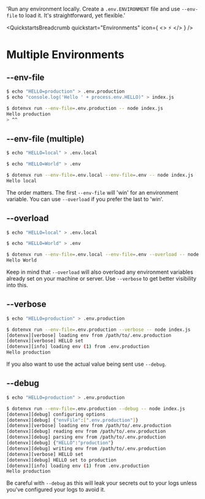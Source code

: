
  'Run any environment locally. Create a `.env.ENVIRONMENT` file and use `--env-file` to load it. It\'s straightforward, yet flexible.'

<QuickstartsBreadcrumb quickstart="Environments" icon={
  <>
    ⚡️
  </>
} />
# Multiple Environments
<GuideHeading lead={description} />

## --env-file

<CodeGroup>

```bash {{ title: '--env-file' }}
$ echo "HELLO=production" > .env.production 
$ echo "console.log('Hello ' + process.env.HELLO)" > index.js

$ dotenvx run --env-file=.env.production -- node index.js
Hello production
> ^^
```

</CodeGroup>

## --env-file (multiple)

<CodeGroup>

```bash {{ title: '--env-file (multiple)' }}
$ echo "HELLO=local" > .env.local

$ echo "HELLO=World" > .env

$ dotenvx run --env-file=.env.local --env-file=.env -- node index.js
Hello local
```

</CodeGroup>

The order matters. The first `--env-file` will 'win' for an environment variable. You can use `--overload` if you prefer the last to 'win'.

## --overload

```bash {{ title: '--overload' }}
$ echo "HELLO=local" > .env.local

$ echo "HELLO=World" > .env

$ dotenvx run --env-file=.env.local --env-file=.env --overload -- node index.js
Hello World
```

Keep in mind that `--overload` will also overload any environment variables already set on your machine or server. Use `--verbose` to get better visibility into this.

## --verbose

```bash {{ title: '--verbose' }}
$ echo "HELLO=production" > .env.production

$ dotenvx run --env-file=.env.production --verbose -- node index.js
[dotenvx][verbose] loading env from /path/to/.env.production
[dotenvx][verbose] HELLO set
[dotenvx][info] loading env (1) from .env.production
Hello production
```

If you also want to use the actual value being sent use `--debug`.

## --debug

```bash {{ title: '--debug' }}
$ echo "HELLO=production" > .env.production

$ dotenvx run --env-file=.env.production --debug -- node index.js
[dotenvx][debug] configuring options
[dotenvx][debug] {"envFile":[".env.production"]}
[dotenvx][verbose] loading env from /path/to/.env.production
[dotenvx][debug] reading env from /path/to/.env.production
[dotenvx][debug] parsing env from /path/to/.env.production
[dotenvx][debug] {"HELLO":"production"}
[dotenvx][debug] writing env from /path/to/.env.production
[dotenvx][verbose] HELLO set
[dotenvx][debug] HELLO set to production
[dotenvx][info] loading env (1) from .env.production
Hello production
```

Be careful with `--debug` as this will leak your secrets out to your logs unless you've configured your logs to avoid it.
